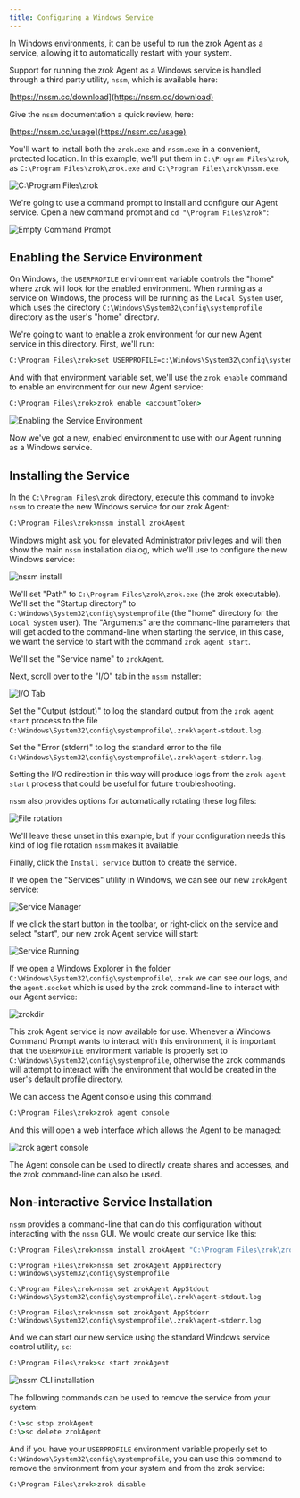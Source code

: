 ```yaml
---
title: Configuring a Windows Service
---
```


In Windows environments, it can be useful to run the zrok Agent as a service, allowing it to automatically restart with your system.

Support for running the zrok Agent as a Windows service is handled through a third party utility, `nssm`, which is available here:

[https://nssm.cc/download](https://nssm.cc/download)

Give the `nssm` documentation a quick review, here:

[https://nssm.cc/usage](https://nssm.cc/usage)

You'll want to install both the `zrok.exe` and `nssm.exe` in a convenient, protected location. In this example, we'll put them in `C:\Program Files\zrok`, as `C:\Program Files\zrok\zrok.exe` and `C:\Program Files\zrok\nssm.exe`.

![C:\\Program Files\\zrok](images/program-files.png)

We're going to use a command prompt to install and configure our Agent service. Open a new command prompt and `cd "\Program Files\zrok"`:

![Empty Command Prompt](images/empty-command-prompt.png)

## Enabling the Service Environment

On Windows, the `USERPROFILE` environment variable controls the "home" where zrok will look for the enabled environment. When running as a service on Windows, the process will be running as the `Local System` user, which uses the directory `C:\Windows\System32\config\systemprofile` directory as the user's "home" directory.

We're going to want to enable a zrok environment for our new Agent service in this directory. First, we'll run:

```cmd
C:\Program Files\zrok>set USERPROFILE=c:\Windows\System32\config\systemprofile
```

And with that environment variable set, we'll use the `zrok enable` command to enable an environment for our new Agent service:

```cmd
C:\Program Files\zrok>zrok enable <accountToken>
```

![Enabling the Service Environment](images/enable.png)

Now we've got a new, enabled environment to use with our Agent running as a Windows service.

## Installing the Service

In the `C:\Program Files\zrok` directory, execute this command to invoke `nssm` to create the new Windows service for our zrok Agent:

```cmd
C:\Program Files\zrok>nssm install zrokAgent
```

Windows might ask you for elevated Administrator privileges and will then show the main `nssm` installation dialog, which we'll use to configure the new Windows service:

![nssm install](images/nssm-install.png)

We'll set "Path" to `C:\Program Files\zrok\zrok.exe` (the zrok executable). We'll set the "Startup directory" to `C:\Windows\System32\config\systemprofile` (the "home" directory for the `Local System` user). The "Arguments" are the command-line parameters that will get added to the command-line when starting the service, in this case, we want the service to start with the command `zrok agent start`.

We'll set the "Service name" to `zrokAgent`.

Next, scroll over to the "I/O" tab in the `nssm` installer:

![I/O Tab](images/nssm-io.png)

Set the "Output (stdout)" to log the standard output from the `zrok agent start` process to the file `C:\Windows\System32\config\systemprofile\.zrok\agent-stdout.log`.

Set the "Error (stderr)" to log the standard error to the file `C:\Windows\System32\config\systemprofile\.zrok\agent-stderr.log`.

Setting the I/O redirection in this way will produce logs from the `zrok agent start` process that could be useful for future troubleshooting.

`nssm` also provides options for automatically rotating these log files:

![File rotation](images/nssm-file-rotation.png)

We'll leave these unset in this example, but if your configuration needs this kind of log file rotation `nssm` makes it available.

Finally, click the `Install service` button to create the service.

If we open the "Services" utility in Windows, we can see our new `zrokAgent` service:

![Service Manager](images/services.png)

If we click the start button in the toolbar, or right-click on the service and select "start", our new zrok Agent service will start:

![Service Running](images/services-running.png)

If we open a Windows Explorer in the folder `C:\Windows\System32\config\systemprofile\.zrok` we can see our logs, and the `agent.socket` which is used by the zrok command-line to interact with our Agent service:

![zrokdir](images/zrokdir.png)

This zrok Agent service is now available for use. Whenever a Windows Command Prompt wants to interact with this environment, it is important that the `USERPROFILE` environment variable is properly set to `C:\Windows\System32\config\systemprofile`, otherwise the zrok commands will attempt to interact with the environment that would be created in the user's default profile directory.

We can access the Agent console using this command:

```cmd
C:\Program Files\zrok>zrok agent console
```

And this will open a web interface which allows the Agent to be managed:

![zrok agent console](images/zrok-agent-console.png)

The Agent console can be used to directly create shares and accesses, and the zrok command-line can also be used.

## Non-interactive Service Installation

`nssm` provides a command-line that can do this configuration without interacting with the `nssm` GUI. We would create our service like this:

```cmd
C:\Program Files\zrok>nssm install zrokAgent "C:\Program Files\zrok\zrok.exe" agent start
```
```
C:\Program Files\zrok>nssm set zrokAgent AppDirectory C:\Windows\System32\config\systemprofile
```
```
C:\Program Files\zrok>nssm set zrokAgent AppStdout C:\Windows\System32\config\systemprofile\.zrok\agent-stdout.log
```
```
C:\Program Files\zrok>nssm set zrokAgent AppStderr C:\Windows\System32\config\systemprofile\.zrok\agent-stderr.log
```

And we can start our new service using the standard Windows service control utility, `sc`:
```cmd
C:\Program Files\zrok>sc start zrokAgent
```

![nssm CLI installation](images/nssm-cli-installation.png)

The following commands can be used to remove the service from your system:

```cmd
C:\>sc stop zrokAgent
C:\>sc delete zrokAgent
```

And if you have your `USERPROFILE` environment variable properly set to `C:\Windows\System32\config\systemprofile`, you can use this command to remove the environment from your system and from the zrok service:

```cmd
C:\Program Files\zrok>zrok disable
```

